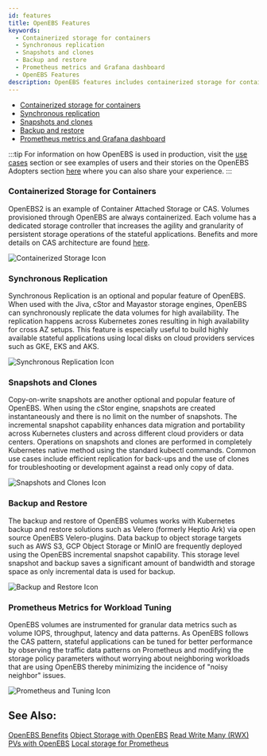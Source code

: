 ```yaml
---
id: features
title: OpenEBS Features
keywords:
  - Containerized storage for containers
  - Synchronous replication
  - Snapshots and clones
  - Backup and restore
  - Prometheus metrics and Grafana dashboard
  - OpenEBS Features
description: OpenEBS features includes containerized storage for containers, synchronous replication, snapshots and clones, backup and restore, and monitoring using Prometheus metrics and Grafana dashboard.
---
```



- [Containerized storage for containers](#containerized-storage-for-containers)
- [Synchronous replication](#synchronous-replication)
- [Snapshots and clones](#snapshots-and-clones)
- [Backup and restore](#backup-and-restore)
- [Prometheus metrics and Grafana dashboard](#prometheus-metrics-for-workload-tuning)

:::tip
For information on how OpenEBS is used in production, visit the [use cases](/docs/introduction/usecases) section or see examples of users and their stories on the OpenEBS Adopters section [here](https://github.com/openebs/openebs/blob/master/ADOPTERS.md) where you can also share your experience.
:::

### Containerized Storage for Containers

<TwoColumn left="1fr" right="200px">
  <p>
    OpenEBS2 is an example of Container Attached Storage or CAS. Volumes
    provisioned through OpenEBS are always containerized. Each volume has a
    dedicated storage controller that increases the agility and granularity of
    persistent storage operations of the stateful applications. Benefits and
    more details on CAS architecture are found <a href="/docs/concepts/cas">here</a>.
  </p>

![Containerized Storage Icon](../assets/f-cas.svg)

</TwoColumn>

### Synchronous Replication

<TwoColumn left="1fr" right="200px">
  <p>
    Synchronous Replication is an optional and popular feature of OpenEBS. When used with the Jiva, cStor and Mayastor storage engines, OpenEBS can synchronously replicate the data volumes for high availability. The replication happens across Kubernetes zones resulting in high availability for cross AZ setups. This feature is especially useful to build highly available stateful applications using local disks on cloud providers services such as GKE, EKS and AKS.
  </p>

![Synchronous Replication Icon](../assets/f-replication.svg)

</TwoColumn>

### Snapshots and Clones

<TwoColumn left="1fr" right="200px">
  <p>
    Copy-on-write snapshots are another optional and popular feature of OpenEBS. When using the cStor engine, snapshots are created instantaneously and there is no limit on the number of snapshots. The incremental snapshot capability enhances data migration and portability across Kubernetes clusters and across different cloud providers or data centers. Operations on snapshots and clones are performed in completely Kubernetes native method using the standard kubectl commands. Common use cases include efficient replication for back-ups and the use of clones for troubleshooting or development against a read only copy of data.
  </p>

![Snapshots and Clones Icon](../assets/f-snapshots.svg)

</TwoColumn>

### Backup and Restore

<TwoColumn left="1fr" right="200px">
  <p>
    The backup and restore of OpenEBS volumes works with Kubernetes backup and restore solutions such as Velero (formerly Heptio Ark) via open source OpenEBS Velero-plugins. Data backup to object storage targets such as AWS S3, GCP Object Storage or MinIO are frequently deployed using the OpenEBS incremental snapshot capability. This storage level snapshot and backup saves a significant amount of bandwidth and storage space as only incremental data is used for backup.
  </p>

![Backup and Restore Icon](../assets/f-backup.svg)

</TwoColumn>

### Prometheus Metrics for Workload Tuning

<TwoColumn left="1fr" right="200px">
  <p>
    OpenEBS volumes are instrumented for granular data metrics such as volume IOPS, throughput, latency and data patterns. As OpenEBS follows the CAS pattern, stateful applications can be tuned for better performance by observing the traffic data patterns on Prometheus and modifying the storage policy parameters without worrying about neighboring workloads that are using OpenEBS thereby minimizing the incidence of "noisy neighbor" issues.
  </p>

![Prometheus and Tuning Icon](../assets/f-prometheus.svg)

</TwoColumn>

## See Also:

[OpenEBS Benefits](/docs/introduction/benefits) [Object Storage with OpenEBS](/docs/stateful-applications/minio) [Read Write Many (RWX) PVs with OpenEBS](/docs/concepts/rwm) [Local storage for Prometheus](/docs/stateful-applications/prometheus)
